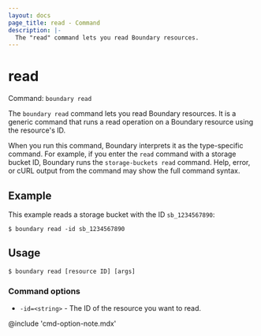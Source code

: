 ```yaml
---
layout: docs
page_title: read - Command
description: |-
  The "read" command lets you read Boundary resources.
---
```


# read

Command: `boundary read`

The `boundary read` command lets you read Boundary resources.
It is a generic command that runs a read operation on a Boundary resource using the resource's ID.

When you run this command, Boundary interprets it as the type-specific command.
For example, if you enter the `read` command with a storage bucket ID, Boundary runs the `storage-buckets read` command.
Help, error, or cURL output from the command may show the full command syntax.

## Example

This example reads a storage bucket with the ID `sb_1234567890`:

```shell-session
$ boundary read -id sb_1234567890
```

## Usage

<CodeBlockConfig hideClipboard>

```shell-session
$ boundary read [resource ID] [args]
```

</CodeBlockConfig>

### Command options

- `-id=<string>` - The ID of the resource you want to read.

@include 'cmd-option-note.mdx'
